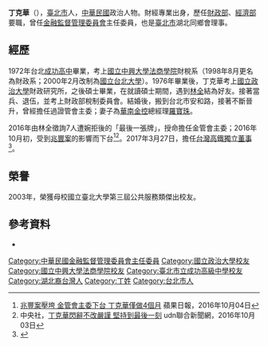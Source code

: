 
{{Infobox Officeholder
|name              = 丁克華
|image name     = Ding Ke-hua, FSC, Taiwan (cropped).jpg
|image width    =
| order = {{ROC}}[[金融監督管理委員會|金融監督管理委員會]]主任委員
| term_start = 2016年5月20日
| term_end = 2016年10月3日
| premierroc =  [[林全|林全]]
| predecessor = [[王儷玲|王儷玲]]
| successor = 黃天牧（代理）
| sex     = 男
| nationality  = {{ROC}}
| date of birth = {{Birth date and age|1953|10|25}}
| place of birth = {{TWN}}[[臺北市_(省轄市)|臺北市]]
| Native place = [[湖北|湖北]][[沔陽|沔陽]]<ref>{{Cite web |url=https://tw.mobi.yahoo.com/news/-040131920.html |title=你不知道的丁克華 |accessdate=2016-05-18 |archive-date=2019-07-07 |archive-url=https://web.archive.org/web/20190707060337/https://tw.mobi.yahoo.com/news/-040131920.html |dead-url=no }}</ref>
|educate = 
*[[國立政治大學|國立政治大學]]財政研究所碩士
*[[國立中興大學法商學院|國立中興大學法商學院]](今[[國立臺北大學|國立臺北大學]])財稅系學士
|past=
*政治大學財政系、EMBA兼任副教授
*臺北大學財政系、企業管理研究所兼任副教授
*[[財政部|財政部]]稅制委員會專員
*財政部證券暨期貨管理委員會稽核
*財政部國庫署科長
*[[中華民國經濟部|經濟部]][[國貿局|國貿局]]簡任[[商務|商務]]專員
*財政部證券暨期貨管理委員會副組長
*財政部證券暨期貨管理委員會組長
*財政部證券暨期貨管理委員會委員
*財政部證券暨期貨管理委員會副主任委員
*財政部證券暨期貨管理委員會主任委員
*證券暨期貨市場發展基金會董事長
*[[臺灣集中保管結算所|臺灣集中保管結算所]]董事長
*櫃買中心董事長
*金融監督管理委員會主任委員
}}

'''丁克華'''（{{bd|1953年|10月25日| | }}），[[臺北市_(省轄市)|臺北市]]人，[[中華民國|中華民國]]政治人物。財經專業出身，歷任[[財政部|財政部]]、[[中華民國經濟部|經濟部]]要職，曾任[[金融監督管理委員會|金融監督管理委員會]]主任委員，也是[[臺北市|臺北市]]湖北同鄉會理事。

==經歷==
1972年台北[[臺北市立成功高級中學|成功高中]]畢業，考上[[國立中興大學法商學院|國立中興大學法商學院]]財稅系（1998年8月更名為財政系；2000年2月改制為[[國立台北大學|國立台北大學]]）。1976年畢業後，丁克華考上[[國立政治大學|國立政治大學]]財政研究所，之後碩士畢業，在就讀碩士期間，遇到[[林全|林全]]結為好友。接著當兵、退伍，並考上財政部稅制委員會。結婚後，搬到台北市安和路，接著不斷晉升，曾經擔任過證管會主委；妻子為[[華南金控|華南金控]]總經理[[羅寶珠|羅寶珠]]。

2016年由林全徵詢7人遭婉拒後的「最後一張牌」，授命擔任金管會主委；2016年10月初，受到[[兆豐國際商業銀行#兆豐國際商業銀行|兆豐案]]的影響而下台<ref>[http://www.appledaily.com.tw/appledaily/article/headline/20161004/37403953/ 兆豐案壓垮 金管會主委下台 丁克華僅做4個月] {{Wayback|url=http://www.appledaily.com.tw/appledaily/article/headline/20161004/37403953/ |date=20161004154401 }}蘋果日報，2016年10月04日</ref><ref>中央社，[http://udn.com/news/story/7238/1999977 丁克華閃辭不改嚴謹 堅持到最後一刻] {{Wayback|url=http://udn.com/news/story/7238/1999977 |date=20201114173943 }}udn聯合新聞網，2016年10月03日</ref>。2017年3月27日，擔任[[台灣高鐵|台灣高鐵]][[獨立董事|獨立董事]]<ref>{{Cite web |url=https://money.udn.com/money/story/5648/2366698 |title=高鐵改組 丁克華將任獨董 |access-date=2017-11-02 |archive-url=https://web.archive.org/web/20171107030446/https://money.udn.com/money/story/5648/2366698 |archive-date=2017-11-07 |dead-url=yes }}</ref>。

==榮譽==
2003年，榮獲母校國立臺北大學第三屆公共服務類傑出校友。

==參考資料==
{{reflist}}
* {{cite book|title=中華民國名人錄|publisher=中央社}}

{{start box}}
{{s-before|[[王儷玲|王儷玲]]}}
{{s-title|[[金融監督管理委員會|金融監督管理委員會]]主任委員<br><small>第九任<br>2016年5月20日－2016年10月3日</small>}}
{{s-after|黃天牧（代理）}}
{{end box}}

{{commons category|Ding Kung-wha}}

{{林全內閣}}
{{中華民國金融監督管理委員會主任委員}}
{{Authority control}}

[[Category:中華民國金融監督管理委員會主任委員|Category:中華民國金融監督管理委員會主任委員]]
[[Category:國立政治大學校友|Category:國立政治大學校友]]
[[Category:國立中興大學法商學院校友|Category:國立中興大學法商學院校友]]
[[Category:臺北市立成功高級中學校友|Category:臺北市立成功高級中學校友]]
[[Category:湖北裔台灣人|Category:湖北裔台灣人]]
[[Category:丁姓|Category:丁姓]]
[[Category:台北市人|Category:台北市人]]